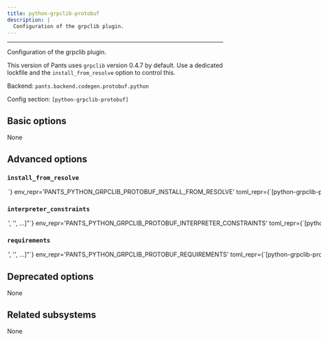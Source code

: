 ```yaml
---
title: python-grpclib-protobuf
description: |
  Configuration of the grpclib plugin.
---
```



---

Configuration of the grpclib plugin.

This version of Pants uses `grpclib` version 0.4.7 by default. Use a dedicated lockfile and the `install_from_resolve` option to control this.

Backend: <span className="color--primary">`pants.backend.codegen.protobuf.python`</span>

Config section: <span className="color--primary">`[python-grpclib-protobuf]`</span>

<span className={styles.options}>

## Basic options

None

## Advanced options

### `install_from_resolve`

<Option
  cli_repr={`--python-grpclib-protobuf-install-from-resolve=<str>`}
  env_repr='PANTS_PYTHON_GRPCLIB_PROTOBUF_INSTALL_FROM_RESOLVE'
  toml_repr={`[python-grpclib-protobuf]
install_from_resolve = <str>`}
  default_repr={`None`}
>

If specified, install the tool using the lockfile for this named resolve.

This resolve must be defined in `[python].resolves`, as described in https://www.pantsbuild.org/2.29/docs/python/overview/lockfiles#lockfiles-for-tools.

The resolve&#x27;s entire lockfile will be installed, unless specific requirements are listed via the `requirements` option, in which case only those requirements will be installed. This is useful if you don&#x27;t want to invalidate the tool&#x27;s outputs when the resolve incurs changes to unrelated requirements.

If unspecified, and the `lockfile` option is unset, the tool will be installed using the default lockfile shipped with Pants, which uses `grpclib` version 0.4.7.

If unspecified, and the `lockfile` option is set, the tool will use the custom `python-grpclib-protobuf` &#x22;tool lockfile&#x22; generated from the `version` and `extra_requirements` options. But note that this mechanism is deprecated.

</Option>

### `interpreter_constraints`

<Option
  cli_repr={`--python-grpclib-protobuf-interpreter-constraints="['<str>', '<str>', ...]"`}
  env_repr='PANTS_PYTHON_GRPCLIB_PROTOBUF_INTERPRETER_CONSTRAINTS'
  toml_repr={`[python-grpclib-protobuf]
interpreter_constraints = [
    '<str>',
    '<str>',
    ...,
]`}
  default_repr={`[\n  "CPython>=3.8,<4"\n]`}
>

Python interpreter constraints for this tool.

</Option>

### `requirements`

<Option
  cli_repr={`--python-grpclib-protobuf-requirements="['<str>', '<str>', ...]"`}
  env_repr='PANTS_PYTHON_GRPCLIB_PROTOBUF_REQUIREMENTS'
  toml_repr={`[python-grpclib-protobuf]
requirements = [
    '<str>',
    '<str>',
    ...,
]`}
  default_repr={`[]`}
>

If `install_from_resolve` is specified, install these requirements, at the versions provided by the specified resolve&#x27;s lockfile.

Values can be pip-style requirements (e.g., `tool` or `tool==1.2.3` or `tool>=1.2.3`), or addresses of `python_requirement` targets (or targets that generate or depend on `python_requirement` targets). Make sure to use the `//` prefix to refer to targets using their full address from the root (e.g. `//3rdparty/python:tool`). This is necessary to distinguish address specs from local or VCS requirements.

The lockfile will be validated against the requirements - if a lockfile doesn&#x27;t provide the requirement (at a suitable version, if the requirement specifies version constraints) Pants will error.

If unspecified, install the entire lockfile.

</Option>

## Deprecated options

None

## Related subsystems

None

</span>
